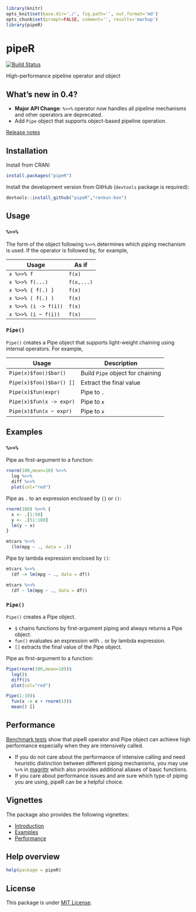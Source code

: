 ```r
library(knitr)
opts_knit$set(base.dir='./', fig.path='', out.format='md')
opts_chunk$set(prompt=FALSE, comment='', results='markup')
library(pipeR)
```

# pipeR

[![Build Status](https://travis-ci.org/renkun-ken/pipeR.png?branch=master)](https://travis-ci.org/renkun-ken/pipeR)

High-performance pipeline operator and object

## What's new in 0.4?

- **Major API Change**: `%>>%` operator now handles all pipeline mechanisms and other operators are deprecated.
- Add `Pipe` object that supports object-based pipeline operation.

[Release notes](https://github.com/renkun-ken/pipeR/releases)

## Installation

Install from CRAN:

```r
install.packages("pipeR")
```

Install the development version from GitHub (`devtools` package is required):

```r
devtools::install_github("pipeR","renkun-ken")
```

## Usage

### `%>>%`

The form of the object following `%>>%` determines which piping mechanism is used. If the operator is followed by, for example, 

| Usage | As if |
|-------|-------------|
| `x %>>% f` | `f(x)` |
| `x %>>% f(...)` | `f(x,...)` |
| `x %>>% { f(.) }` | `f(x)` |
| `x %>>% ( f(.) )` | `f(x)` |
| `x %>>% (i -> f(i))` | `f(x)` |
| `x %>>% (i ~ f(i))` | `f(x)` |

### `Pipe()`

`Pipe()` creates a Pipe object that supports light-weight chaining using internal operators. For example,

| Usage | Description |
|-------|-------|
| `Pipe(x)$foo()$bar()` | Build `Pipe` object for chaining |
| `Pipe(x)$foo()$bar() []` | Extract the final value |
| `Pipe(x)$fun(expr)` | Pipe to `.` |
| `Pipe(x)$fun(x -> expr)` | Pipe to `x` |
| `Pipe(x)$fun(x ~ expr)` | Pipe to `x` |

## Examples

### `%>>%`

Pipe as first-argument to a function:

```r
rnorm(100,mean=10) %>>%
  log %>>%
  diff %>>%
  plot(col="red")
```

Pipe as `.` to an expression enclosed by `{}` or `()`:

```r
rnorm(100) %>>% {
  x <- .[1:50]
  y <- .[51:100]
  lm(y ~ x)
}
```

```r
mtcars %>>%
  (lm(mpg ~ ., data = .))
```

Pipe by lambda expression enclosed by `()`:

```r
mtcars %>>%
  (df -> lm(mpg ~ ., data = df))

mtcars %>>%
  (df ~ lm(mpg ~ ., data = df))
```

### `Pipe()`

`Pipe()` creates a Pipe object. 

- `$` chains functions by first-argument piping and always returns a Pipe object.
- `fun()` evaluates an expression with `.` or by lambda expression.
- `[]` extracts the final value of the Pipe object.

Pipe as first-argument to a function:

```r
Pipe(rnorm(100,mean=10))$
  log()$
  diff()$
  plot(col="red")
```

```r
Pipe(1:10)$
  fun(x -> x + rnorm(1))$
  mean() []
```

## Performance

[Benchmark tests](http://cran.r-project.org/web/packages/pipeR/vignettes/Performance.html) show that pipeR operator and Pipe object can achieve high performance especially when they are intensively called.

- If you do not care about the performance of intensive calling and need heuristic distinction between different piping mechanisms, you may use `%>%` in [magrittr](https://github.com/smbache/magrittr) which also provides additional aliases of basic functions. 
- If you care about performance issues and are sure which type of piping you are using, pipeR can be a helpful choice.

## Vignettes

The package also provides the following vignettes:

- [Introduction](http://cran.r-project.org/web/packages/pipeR/vignettes/Introduction.html)
- [Examples](http://cran.r-project.org/web/packages/pipeR/vignettes/Examples.html)
- [Performance](http://cran.r-project.org/web/packages/pipeR/vignettes/Performance.html)


## Help overview

```r
help(package = pipeR)
```

## License

This package is under [MIT License](http://opensource.org/licenses/MIT).
